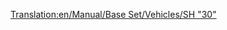 [[Translation:en/Manual/Base Set/Vehicles/SH "30"]]
{{en/Trains|Image=[[File:en/Sh30.png]]
|Cost=£30,468 ($60.936) 
|Speed=160 km/h (100 mph)
|Weight=84 t
|Power=3,600 hp (2.685 kW)
|Annual=£2,531 ($5.062)
|Designed=1965
|Lifespan=23
|Capacity=N/A
|Description=This is usually the first electric locomotive available to a player in the game. It isn't any faster than the [[en/Manual/Base Set/Vehicles/Floss "47"]] diesel locomotive, but it's  lighter by 28 t, and more powerful with an additional 1080 hp.  Therefore, it's an immediate improvement, and usually a good choice for longer, slower trains.
|Real-life=The SH "30" was really the [https://www.wikipedia.org/wiki/British Rail Class 86 BR Class "86"], an electric locomotive capable of speeds of up to 100mph. Primarily designed to pull expresses up and down the West Coast Main Line in Britain.  Like the Metro-Cammell DMU these machines date from the early 1960's and the original West Coast Line Electrification scheme. Incredibly, some are still used today to pull the occasional train on the West Coast Line, and used more so in East Anglia.
}}